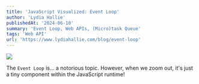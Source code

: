 ```yaml
---
title: 'JavaScript Visualized: Event Loop'
author: 'Lydia Hallie'
publishedAt: '2024-06-10'
summary: 'Event Loop, Web APIs, (Micro)task Queue'
tags: 'Web API'
url: 'https://www.lydiahallie.com/blog/event-loop'
---
```


![](https://i.ytimg.com/vi_webp/eiC58R16hb8/maxresdefault.webp)

​The `Event Loop` is… a notorious topic. However, when we zoom out, it's just a tiny component within the JavaScript runtime!
